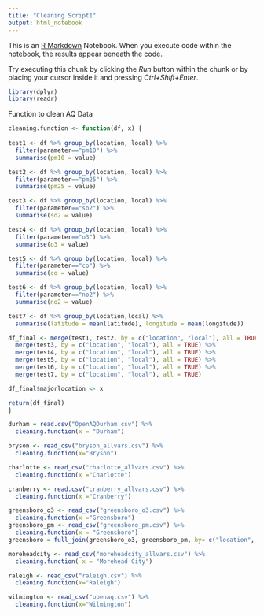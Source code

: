 ```yaml
---
title: "Cleaning Script1"
output: html_notebook
---
```


This is an [R Markdown](http://rmarkdown.rstudio.com) Notebook. When you execute code within the notebook, the results appear beneath the code. 

Try executing this chunk by clicking the *Run* button within the chunk or by placing your cursor inside it and pressing *Ctrl+Shift+Enter*. 

```r
library(dplyr)
library(readr)
```

Function to clean AQ Data
```r
cleaning.function <- function(df, x) {
  
test1 <- df %>% group_by(location, local) %>%
  filter(parameter=="pm10") %>%
  summarise(pm10 = value)

test2 <- df %>% group_by(location, local) %>%
  filter(parameter=="pm25") %>%
  summarise(pm25 = value)

test3 <- df %>% group_by(location, local) %>%
  filter(parameter=="so2") %>%
  summarise(so2 = value)

test4 <- df %>% group_by(location, local) %>%
  filter(parameter=="o3") %>%
  summarise(o3 = value)

test5 <- df %>% group_by(location, local) %>%
  filter(parameter=="co") %>%
  summarise(co = value)

test6 <- df %>% group_by(location, local) %>%
  filter(parameter=="no2") %>%
  summarise(no2 = value)

test7 <- df %>% group_by(location,local) %>% 
  summarise(latitude = mean(latitude), longitude = mean(longitude))

df_final <- merge(test1, test2, by = c("location", "local"), all = TRUE) %>%
  merge(test3, by = c("location", "local"), all = TRUE) %>%
  merge(test4, by = c("location", "local"), all = TRUE) %>%
  merge(test5, by = c("location", "local"), all = TRUE) %>%
  merge(test6, by = c("location", "local"), all = TRUE) %>%
  merge(test7, by = c("location", "local"), all = TRUE)

df_final$majorlocation <- x

return(df_final)
}
```


```r
durham = read.csv("OpenAQDurham.csv") %>%
  cleaning.function(x = "Durham")

bryson <- read_csv("bryson_allvars.csv") %>%
  cleaning.function(x="Bryson")

charlotte <- read_csv("charlotte_allvars.csv") %>%
  cleaning.function(x ="Charlotte")

cranberry <- read.csv("cranberry_allvars.csv") %>%
  cleaning.function(x ="Cranberry")

greensboro_o3 <- read_csv("greensboro_o3.csv") %>% 
  cleaning.function(x ="Greensboro")
greensboro_pm <- read_csv("greensboro_pm.csv") %>% 
  cleaning.function(x = "Greensboro")
greensboro = full_join(greensboro_o3, greensboro_pm, by= c("location", "local"), all = TRUE)

moreheadcity <- read_csv("moreheadcity_allvars.csv") %>% 
  cleaning.function( x = "Morehead City")

raleigh <- read_csv("raleigh.csv") %>% 
  cleaning.function(x="Raleigh")

wilmington <- read_csv("openaq.csv") %>% 
  cleaning.function(x="Wilmington")
```



